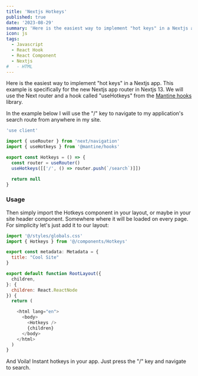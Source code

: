 ```yaml
---
title: 'Nextjs Hotkeys'
published: true
date: '2023-08-29'
summary: 'Here is the easiest way to implement "hot keys" in a Nextjs app using the app router.'
icon: js
tags:
  - Javascript
  - React Hook
  - React Component
  - Nextjs
#   - HTML
---
```


Here is the easiest way to implement "hot keys" in a Nextjs app. This example is specifically for the new Nextjs app router in Nextjs 13. We will use the Next router and a hook called "useHotkeys" from the [Mantine hooks](https://mantine.dev/pages/getting-started/) library.

In the example below I will use the "/" key to navigate to my application's search route from anywhere in my site.

<CodeBlock>

```js title="hotkeys.ts"
'use client'

import { useRouter } from 'next/navigation'
import { useHotkeys } from '@mantine/hooks'

export const Hotkeys = () => {
  const router = useRouter()
  useHotkeys([['/', () => router.push(`/search`)]])

  return null
}
```

</CodeBlock>

### Usage

Then simply import the Hotkeys component in your layout, or maybe in your site header component. Somewhere where it will be loaded on every page. For simplicity let's just add it to our layout:

<CodeBlock>

```js title="layout.tsx"
import '@/styles/globals.css'
import { Hotkeys } from '@/components/Hotkeys'

export const metadata: Metadata = {
  title: "Cool Site"
}

export default function RootLayout({
  children,
}: {
  children: React.ReactNode
}) {
  return (

    <html lang="en">
      <body>
        <Hotkeys />
        {children}
      </body>
    </html>
  )
}
```

</CodeBlock>

And Voila! Instant hotkeys in your app. Just press the "/" key and navigate to search.
